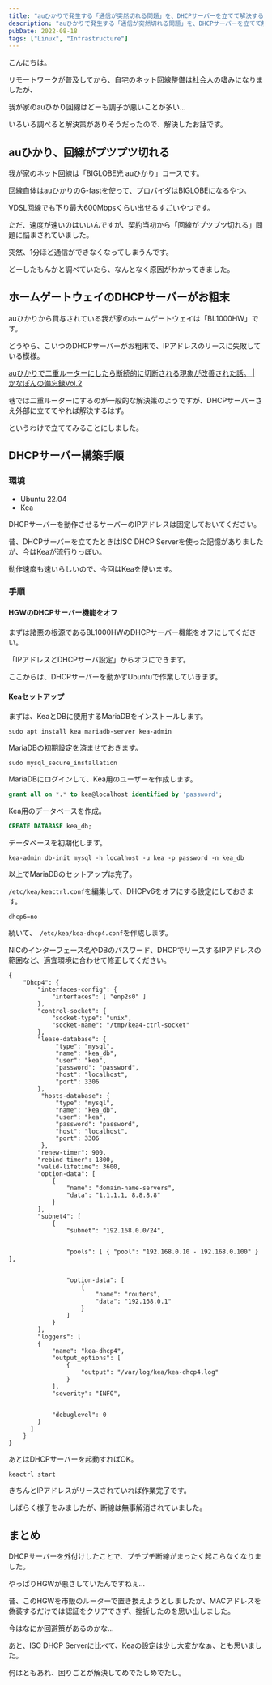 ```yaml
---
title: "auひかりで発生する「通信が突然切れる問題」を、DHCPサーバーを立てて解決する"
description: "auひかりで発生する「通信が突然切れる問題」を、DHCPサーバーを立てて解決する手順を説明します。"
pubDate: 2022-08-18
tags: ["Linux", "Infrastructure"]
---
```


こんにちは。

リモートワークが普及してから、自宅のネット回線整備は社会人の嗜みになりましたが、

我が家のauひかり回線はどーも調子が悪いことが多い...

いろいろ調べると解決策がありそうだったので、解決したお話です。

## auひかり、回線がプツプツ切れる

我が家のネット回線は「BIGLOBE光 auひかり」コースです。

回線自体はauひかりのG-fastを使って、プロバイダはBIGLOBEになるやつ。

VDSL回線でも下り最大600Mbpsくらい出せるすごいやつです。

ただ、速度が速いのはいいんですが、契約当初から「回線がプツプツ切れる」問題に悩まされていました。

突然、1分ほど通信ができなくなってしまうんです。

どーしたもんかと調べていたら、なんとなく原因がわかってきました。

## ホームゲートウェイのDHCPサーバーがお粗末

auひかりから貸与されている我が家のホームゲートウェイは「BL1000HW」です。

どうやら、こいつのDHCPサーバーがお粗末で、IPアドレスのリースに失敗している模様。

[auひかりで二重ルーターにしたら断続的に切断される現象が改善された話。 | かなぽんの備忘録Vol.2](https://www.kanapon.me/archives/539)

巷では二重ルーターにするのが一般的な解決策のようですが、DHCPサーバーさえ外部に立ててやれば解決するはず。

というわけで立ててみることにしました。

## DHCPサーバー構築手順

### 環境

- Ubuntu 22.04
- Kea

DHCPサーバーを動作させるサーバーのIPアドレスは固定しておいてください。

昔、DHCPサーバーを立てたときはISC DHCP Serverを使った記憶がありましたが、今はKeaが流行りっぽい。

動作速度も速いらしいので、今回はKeaを使います。

### 手順

#### HGWのDHCPサーバー機能をオフ

まずは諸悪の根源であるBL1000HWのDHCPサーバー機能をオフにしてください。

「IPアドレスとDHCPサーバ設定」からオフにできます。

ここからは、DHCPサーバーを動かすUbuntuで作業していきます。

#### Keaセットアップ

まずは、KeaとDBに使用するMariaDBをインストールします。

```shell
sudo apt install kea mariadb-server kea-admin
```
 
MariaDBの初期設定を済ませておきます。

```shell
sudo mysql_secure_installation
```

MariaDBにログインして、Kea用のユーザーを作成します。

```sql
grant all on *.* to kea@localhost identified by 'password';
```

Kea用のデータベースを作成。

```sql
CREATE DATABASE kea_db;
```

データベースを初期化します。

```shell
kea-admin db-init mysql -h localhost -u kea -p password -n kea_db
```

以上でMariaDBのセットアップは完了。

`/etc/kea/keactrl.conf`を編集して、DHCPv6をオフにする設定にしておきます。

```
dhcp6=no
```

続いて、　`/etc/kea/kea-dhcp4.conf`を作成します。

NICのインターフェース名やDBのパスワード、DHCPでリースするIPアドレスの範囲など、適宜環境に合わせて修正してください。
 
```
{
    "Dhcp4": {
        "interfaces-config": {
            "interfaces": [ "enp2s0" ]
        },
        "control-socket": {
            "socket-type": "unix",
            "socket-name": "/tmp/kea4-ctrl-socket"
        },
        "lease-database": {
             "type": "mysql",
             "name": "kea_db",
             "user": "kea",
             "password": "password",
             "host": "localhost",
             "port": 3306
        },
         "hosts-database": {
             "type": "mysql",
             "name": "kea_db",
             "user": "kea",
             "password": "password",
             "host": "localhost",
             "port": 3306
         },
        "renew-timer": 900,
        "rebind-timer": 1800,
        "valid-lifetime": 3600,
        "option-data": [
            {
                "name": "domain-name-servers",
                "data": "1.1.1.1, 8.8.8.8"
            }
        ],
        "subnet4": [
            {
                "subnet": "192.168.0.0/24",


                "pools": [ { "pool": "192.168.0.10 - 192.168.0.100" } ],


                "option-data": [
                    {
                        "name": "routers",
                        "data": "192.168.0.1"
                    }
                ]
            }
        ],
        "loggers": [
        {
            "name": "kea-dhcp4",
            "output_options": [
                {
                    "output": "/var/log/kea/kea-dhcp4.log"
                }
            ],
            "severity": "INFO",


            "debuglevel": 0
        }
      ]
    }
}
```

あとはDHCPサーバーを起動すればOK。

```shell
keactrl start
```

きちんとIPアドレスがリースされていれば作業完了です。

しばらく様子をみましたが、断線は無事解消されていました。

## まとめ

DHCPサーバーを外付けしたことで、プチプチ断線がまったく起こらなくなりました。

やっぱりHGWが悪さしていたんですねぇ...

昔、このHGWを市販のルーターで置き換えようとしましたが、MACアドレスを偽装するだけでは認証をクリアできず、挫折したのを思い出しました。

今はなにか回避策があるのかな...

あと、ISC DHCP Serverに比べて、Keaの設定は少し大変かなぁ、とも思いました。

何はともあれ、困りごとが解決してめでたしめでたし。